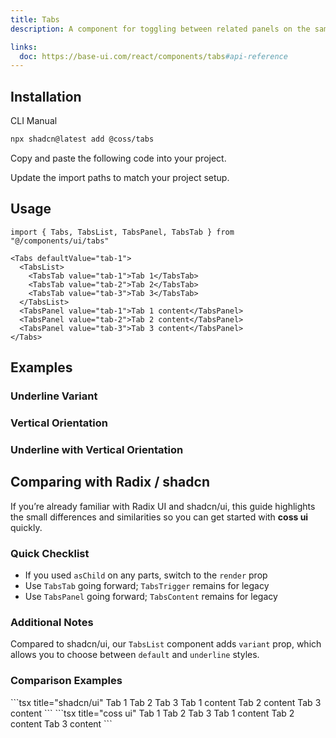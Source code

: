 ```yaml
---
title: Tabs
description: A component for toggling between related panels on the same page.

links:
  doc: https://base-ui.com/react/components/tabs#api-reference
---
```


<ComponentPreview name="tabs-demo" />

## Installation

<CodeTabs>

<TabsList>
  <TabsTab value="cli">CLI</TabsTab>
  <TabsTab value="manual">Manual</TabsTab>
</TabsList>
<TabsPanel value="cli">

```bash
npx shadcn@latest add @coss/tabs
```

</TabsPanel>

<TabsPanel value="manual">

<Steps>

<Step>Copy and paste the following code into your project.</Step>

<ComponentSource name="tabs" title="components/ui/tabs.tsx" />

<Step>Update the import paths to match your project setup.</Step>

</Steps>

</TabsPanel>

</CodeTabs>

## Usage

```tsx
import { Tabs, TabsList, TabsPanel, TabsTab } from "@/components/ui/tabs"
```

```tsx
<Tabs defaultValue="tab-1">
  <TabsList>
    <TabsTab value="tab-1">Tab 1</TabsTab>
    <TabsTab value="tab-2">Tab 2</TabsTab>
    <TabsTab value="tab-3">Tab 3</TabsTab>
  </TabsList>
  <TabsPanel value="tab-1">Tab 1 content</TabsPanel>
  <TabsPanel value="tab-2">Tab 2 content</TabsPanel>
  <TabsPanel value="tab-3">Tab 3 content</TabsPanel>
</Tabs>
```

## Examples

### Underline Variant

<ComponentPreview name="tabs-underline" />

### Vertical Orientation

<ComponentPreview
  name="tabs-vertical"
  className="[&_.preview>*]:w-full [&_.preview>*]:max-w-80"
/>

### Underline with Vertical Orientation

<ComponentPreview
  name="tabs-underline-vertical"
  className="[&_.preview>*]:w-full [&_.preview>*]:max-w-80"
/>

## Comparing with Radix / shadcn

If you’re already familiar with Radix UI and shadcn/ui, this guide highlights the small differences and similarities so you can get started with **coss ui** quickly.

### Quick Checklist

- If you used `asChild` on any parts, switch to the `render` prop
- Use `TabsTab` going forward; `TabsTrigger` remains for legacy
- Use `TabsPanel` going forward; `TabsContent` remains for legacy

### Additional Notes

Compared to shadcn/ui, our `TabsList` component adds `variant` prop, which allows you to choose between `default` and `underline` styles.

### Comparison Examples

<span data-lib="radix-ui">
```tsx title="shadcn/ui"
<Tabs defaultValue="tab-1">
  <TabsList>
    <TabsTab value="tab-1">Tab 1</TabsTab>
    <TabsTab value="tab-2">Tab 2</TabsTab>
    <TabsTab value="tab-3">Tab 3</TabsTab>
  </TabsList>
  <TabsContent value="tab-1">Tab 1 content</TabsContent>
  <TabsContent value="tab-2">Tab 2 content</TabsContent>
  <TabsContent value="tab-3">Tab 3 content</TabsContent>
</Tabs>
```
</span>

<span data-lib="base-ui">
```tsx title="coss ui"
<Tabs defaultValue="tab-1">
  <TabsList>
    <TabsTab value="tab-1">Tab 1</TabsTab>
    <TabsTab value="tab-2">Tab 2</TabsTab>
    <TabsTab value="tab-3">Tab 3</TabsTab>
  </TabsList>
  <TabsPanel value="tab-1">Tab 1 content</TabsPanel>
  <TabsPanel value="tab-2">Tab 2 content</TabsPanel>
  <TabsPanel value="tab-3">Tab 3 content</TabsPanel>
</Tabs>
```
</span>
